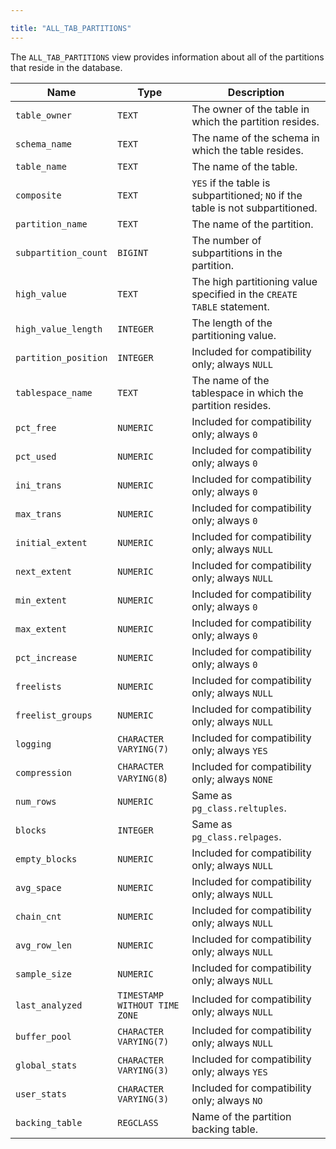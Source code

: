 ---

title: "ALL_TAB_PARTITIONS"
---

<div id="all_tab_partitions" class="registered_link"></div>

The `ALL_TAB_PARTITIONS` view provides information about all of the partitions that reside in the database.

| Name                 | Type                          | Description                                                  |
| -------------------- | ----------------------------- | ------------------------------------------------------------ |
| `table_owner`        | `TEXT`                        | The owner of the table in which the partition resides.       |
| `schema_name`        | `TEXT`                        | The name of the schema in which the table resides.           |
| `table_name`         | `TEXT`                        | The name of the table.                                       |
| `composite`          | `TEXT`                        | `YES` if the table is subpartitioned; `NO` if the table is not subpartitioned. |
| `partition_name`     | `TEXT`                        | The name of the partition.                                   |
| `subpartition_count` | `BIGINT`                      | The number of subpartitions in the partition.                |
| `high_value`         | `TEXT`                        | The high partitioning value specified in the `CREATE TABLE` statement. |
| `high_value_length`  | `INTEGER`                     | The length of the partitioning value.                        |
| `partition_position` | `INTEGER`                     | Included for compatibility only; always `NULL`               |
| `tablespace_name`    | `TEXT`                        | The name of the tablespace in which the partition resides.   |
| `pct_free`           | `NUMERIC`                     | Included for compatibility only; always `0`                  |
| `pct_used`           | `NUMERIC`                     | Included for compatibility only; always `0`                  |
| `ini_trans`          | `NUMERIC`                     | Included for compatibility only; always `0`                  |
| `max_trans`          | `NUMERIC`                     | Included for compatibility only; always `0`                  |
| `initial_extent`     | `NUMERIC`                     | Included for compatibility only; always `NULL`               |
| `next_extent`        | `NUMERIC`                     | Included for compatibility only; always `NULL`               |
| `min_extent`         | `NUMERIC`                     | Included for compatibility only; always `0`                  |
| `max_extent`         | `NUMERIC`                     | Included for compatibility only; always `0`                  |
| `pct_increase`       | `NUMERIC`                     | Included for compatibility only; always `0`                  |
| `freelists`          | `NUMERIC`                     | Included for compatibility only; always `NULL`               |
| `freelist_groups`    | `NUMERIC`                     | Included for compatibility only; always `NULL`               |
| `logging`            | `CHARACTER VARYING(7)`        | Included for compatibility only; always `YES`                |
| `compression`        | `CHARACTER VARYING(8`)        | Included for compatibility only; always `NONE`               |
| `num_rows`           | `NUMERIC`                     | Same as `pg_class.reltuples`.                                |
| `blocks`             | `INTEGER`                     | Same as `pg_class.relpages`.                                 |
| `empty_blocks`       | `NUMERIC`                     | Included for compatibility only; always `NULL`               |
| `avg_space`          | `NUMERIC`                     | Included for compatibility only; always `NULL`               |
| `chain_cnt`          | `NUMERIC`                     | Included for compatibility only; always `NULL`               |
| `avg_row_len`        | `NUMERIC`                     | Included for compatibility only; always `NULL`               |
| `sample_size`        | `NUMERIC`                     | Included for compatibility only; always `NULL`               |
| `last_analyzed`      | `TIMESTAMP WITHOUT TIME ZONE` | Included for compatibility only; always `NULL`               |
| `buffer_pool`        | `CHARACTER VARYING(7)`        | Included for compatibility only; always `NULL`               |
| `global_stats`       | `CHARACTER VARYING(3)`        | Included for compatibility only; always `YES`                |
| `user_stats`         | `CHARACTER VARYING(3)`        | Included for compatibility only; always `NO`                 |
| `backing_table`      | `REGCLASS`                    | Name of the partition backing table.                         |